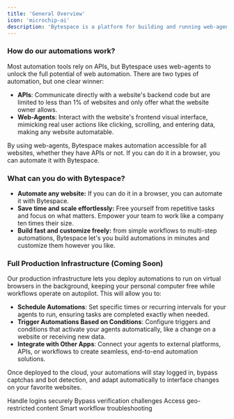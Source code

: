 ```yaml
---
title: 'General Overview'
icon: 'microchip-ai'
description: 'Bytespace is a platform for building and running web-agents. A web-agent is a program that can navigate the web, interact with websites, and perform tasks automatically 🚀.'
---
```


### How do our automations work?

Most automation tools rely on APIs, but Bytespace uses web-agents to unlock the full potential of web automation. There are two types of automation, but one clear winner:

- **APIs**: Communicate directly with a website's backend code but are limited to less than 1% of websites and only offer what the website owner allows.
- **Web-Agents**: Interact with the website's frontend visual interface, mimicking real user actions like clicking, scrolling, and entering data, making any website automatable.

By using web-agents, Bytespace makes automation accessible for all websites, whether they have APIs or not. If you can do it in a browser, you can automate it with Bytespace.

### What can you do with Bytespace?

- **Automate any website:** If you can do it in a browser, you can automate it with Bytespace.
- **Save time and scale effortlessly:** Free yourself from repetitive tasks and focus on what matters. Empower your team to work like a company ten times their size.
- **Build fast and customize freely:** from simple workflows to multi-step automations, Bytespace let's you build automations in minutes and customize them however you like.

### **Full Production Infrastructure (Coming Soon)**

Our production infrastructure lets you deploy automations to run on virtual browsers in the background, keeping your personal computer free while workflows operate on autopilot. This will allow you to:

- **Schedule Automations**: Set specific times or recurring intervals for your agents to run, ensuring tasks are completed exactly when needed.
- **Trigger Automations Based on Conditions**: Configure triggers and conditions that activate your agents automatically, like a change on a website or receiving new data.
- **Integrate with Other Apps**: Connect your agents to external platforms, APIs, or workflows to create seamless, end-to-end automation solutions.

Once deployed to the cloud, your automations will stay logged in, bypass captchas and bot detection, and adapt automatically to interface changes on your favorite websites.

<CardGroup cols={4}>
  <Card
    title="Authentication"
    icon="key"
    href="/advanced-features/authentication"
  >
    Handle logins securely
  </Card>
  <Card
    title="Captchas"
    icon="robot"
    href="/advanced-features/captchas"
  >
    Bypass verification challenges
  </Card>
  <Card
    title="Residential Proxies"
    icon="globe"
    href="/advanced-features/proxies"
  >
    Access geo-restricted content
  </Card>
  <Card
    title="AI De-Bugger"
    icon="wand-magic-sparkles"
    href="/builder-tools/ai-debugger"
  >
    Smart workflow troubleshooting
  </Card>
</CardGroup> 